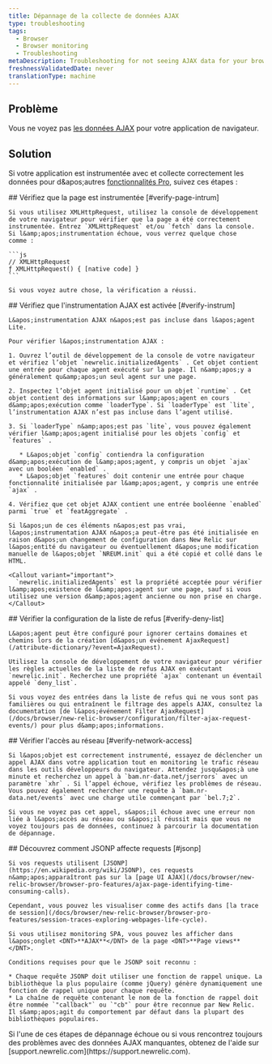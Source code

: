 ```yaml
---
title: Dépannage de la collecte de données AJAX
type: troubleshooting
tags:
  - Browser
  - Browser monitoring
  - Troubleshooting
metaDescription: Troubleshooting for not seeing AJAX data for your browser app.
freshnessValidatedDate: never
translationType: machine
---
```


## Problème

Vous ne voyez pas [les données AJAX](/docs/browser/new-relic-browser/browser-pro-features/ajax-page-identifying-time-consuming-calls) pour votre application de navigateur.

## Solution

Si votre application est instrumentée avec [<InlinePopover type="browser" />](/docs/browser/new-relic-browser/installation-configuration/troubleshooting-browser-monitoring-installation)et collecte correctement les données pour d&amp;apos;autres [fonctionnalités Pro](/docs/browser/new-relic-browser/browser-pro-features), suivez ces étapes :

<Steps>
  <Step>
    ## Vérifiez que la page est instrumentée [#verify-page-intrum]

    Si vous utilisez XMLHttpRequest, utilisez la console de développement de votre navigateur pour vérifier que la page a été correctement instrumentée. Entrez `XMLHttpRequest` et/ou `fetch` dans la console. Si l&amp;apos;instrumentation échoue, vous verrez quelque chose comme :

    ```js
    // XMLHttpRequest
    ƒ XMLHttpRequest() { [native code] }
    ```

    Si vous voyez autre chose, la vérification a réussi.
  </Step>

  <Step>
    ## Vérifiez que l&apos;instrumentation AJAX est activée [#verify-instrum]

    L&apos;instrumentation AJAX n&apos;est pas incluse dans l&apos;agent Lite.

    Pour vérifier l&apos;instrumentation AJAX :

    1. Ouvrez l’outil de développement de la console de votre navigateur et vérifiez l’objet `newrelic.initializedAgents` . Cet objet contient une entrée pour chaque agent exécuté sur la page. Il n&amp;apos;y a généralement qu&amp;apos;un seul agent sur une page.

    2. Inspectez l’objet agent initialisé pour un objet `runtime` . Cet objet contient des informations sur l&amp;apos;agent en cours d&amp;apos;exécution comme `loaderType`. Si `loaderType` est `lite`, l’instrumentation AJAX n’est pas incluse dans l’agent utilisé.

    3. Si `loaderType` n&amp;apos;est pas `lite`, vous pouvez également vérifier l&amp;apos;agent initialisé pour les objets `config` et `features` .

       * L&apos;objet `config` contiendra la configuration d&amp;apos;exécution de l&amp;apos;agent, y compris un objet `ajax` avec un booléen `enabled` .
       * L&apos;objet `features` doit contenir une entrée pour chaque fonctionnalité initialisée par l&amp;apos;agent, y compris une entrée `ajax` .

    4. Vérifiez que cet objet AJAX contient une entrée booléenne `enabled` parmi `true` et `featAggregate` .

    Si l&apos;un de ces éléments n&apos;est pas vrai, l&apos;instrumentation AJAX n&apos;a peut-être pas été initialisée en raison d&apos;un changement de configuration dans New Relic sur l&apos;entité du navigateur ou éventuellement d&apos;une modification manuelle de l&apos;objet `NREUM.init` qui a été copié et collé dans le HTML.

    <Callout variant="important">
      `newrelic.initializedAgents` est la propriété acceptée pour vérifier l&amp;apos;existence de l&amp;apos;agent sur une page, sauf si vous utilisez une version d&amp;apos;agent ancienne ou non prise en charge.
    </Callout>
  </Step>

  <Step>
    ## Vérifier la configuration de la liste de refus [#verify-deny-list]

    L&apos;agent peut être configuré pour ignorer certains domaines et chemins lors de la création [d&apos;un événement AjaxRequest](/attribute-dictionary/?event=AjaxRequest).

    Utilisez la console de développement de votre navigateur pour vérifier les règles actuelles de la liste de refus AJAX en exécutant `newrelic.init`. Recherchez une propriété `ajax` contenant un éventail appelé `deny_list`.

    Si vous voyez des entrées dans la liste de refus qui ne vous sont pas familières ou qui entraînent le filtrage des appels AJAX, consultez la documentation [de l&apos;événement Filter AjaxRequest](/docs/browser/new-relic-browser/configuration/filter-ajax-request-events/) pour plus d&amp;apos;informations.
  </Step>

  <Step>
    ## Vérifier l&apos;accès au réseau [#verify-network-access]

    Si l&apos;objet est correctement instrumenté, essayez de déclencher un appel AJAX dans votre application tout en monitoring le trafic réseau dans les outils développeurs du navigateur. Attendez jusqu&apos;à une minute et recherchez un appel à `bam.nr-data.net/jserrors` avec un paramètre `xhr` . Si l’appel échoue, vérifiez les problèmes de réseau. Vous pouvez également rechercher une requête à `bam.nr-data.net/events` avec une charge utile commençant par `bel.7;2`.

    Si vous ne voyez pas cet appel, s&apos;il échoue avec une erreur non liée à l&apos;accès au réseau ou s&apos;il réussit mais que vous ne voyez toujours pas de données, continuez à parcourir la documentation de dépannage.
  </Step>

  <Step>
    ## Découvrez comment JSONP affecte requests [#jsonp]

    Si vos requests utilisent [JSONP](https://en.wikipedia.org/wiki/JSONP), ces requests n&amp;apos;apparaîtront pas sur la [page UI AJAX](/docs/browser/new-relic-browser/browser-pro-features/ajax-page-identifying-time-consuming-calls).

    Cependant, vous pouvez les visualiser comme des actifs dans [la trace de session](/docs/browser/new-relic-browser/browser-pro-features/session-traces-exploring-webpages-life-cycle).

    Si vous utilisez monitoring SPA, vous pouvez les afficher dans l&apos;onglet <DNT>**AJAX**</DNT> de la page <DNT>**Page views**</DNT>.

    Conditions requises pour que le JSONP soit reconnu :

    * Chaque requête JSONP doit utiliser une fonction de rappel unique. La bibliothèque la plus populaire (comme jQuery) génère dynamiquement une fonction de rappel unique pour chaque requête.
    * La chaîne de requête contenant le nom de la fonction de rappel doit être nommée `"callback"` ou `"cb"` pour être reconnue par New Relic. Il s&amp;apos;agit du comportement par défaut dans la plupart des bibliothèques populaires.
  </Step>
</Steps>

<Callout variant="tip">
  Si l&apos;une de ces étapes de dépannage échoue ou si vous rencontrez toujours des problèmes avec des données AJAX manquantes, obtenez de l&apos;aide sur [support.newrelic.com](https://support.newrelic.com).
</Callout>